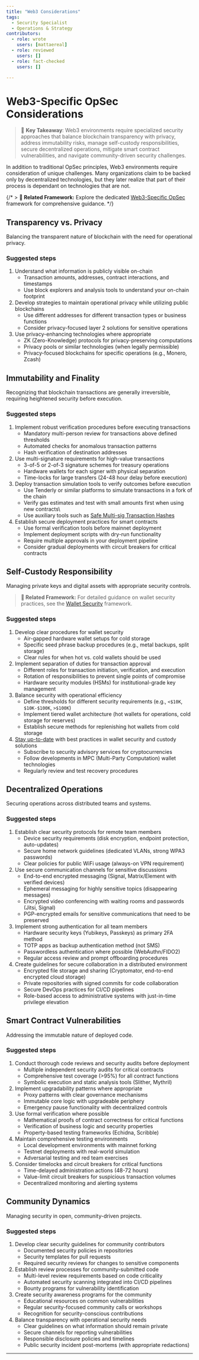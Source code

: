 ```yaml
---
title: "Web3 Considerations"
tags:
  - Security Specialist
  - Operations & Strategy
contributors:
  - role: wrote
    users: [mattaereal]
  - role: reviewed
    users: []
  - role: fact-checked
    users: []

---
```




<TagProvider>
<TagFilter />

# Web3-Specific OpSec Considerations

<TagList tags={frontmatter.tags} />
<AttributionList contributors={frontmatter.contributors} />

> 🔑 **Key Takeaway**: Web3 environments require specialized security approaches that balance blockchain transparency with privacy, address immutability risks, manage self-custody responsibilities, secure decentralized operations, mitigate smart contract vulnerabilities, and navigate community-driven security challenges.

In addition to traditional OpSec principles, Web3 environments require consideration of unique challenges. Many organizations claim to be backed only by decentralized technologies, but they later realize that part of their process is dependant on technologies that are not.

{/* > **🔗 Related Framework:** Explore the dedicated [Web3-Specific OpSec](/operational-security/web3-specific-opsec/) framework for comprehensive guidance. */}

## Transparency vs. Privacy

Balancing the transparent nature of blockchain with the need for operational privacy.

### Suggested steps

1. Understand what information is publicly visible on-chain
   - Transaction amounts, addresses, contract interactions, and timestamps
   - Use block explorers and analysis tools to understand your on-chain footprint
2. Develop strategies to maintain operational privacy while utilizing public blockchains
   - Use different addresses for different transaction types or business functions
   - Consider privacy-focused layer 2 solutions for sensitive operations
3. Use privacy-enhancing technologies where appropriate
   - ZK (Zero-Knowledge) protocols for privacy-preserving computations
   - Privacy pools or similar technologies (when legally permissible)
   - Privacy-focused blockchains for specific operations (e.g., Monero, Zcash)

## Immutability and Finality

Recognizing that blockchain transactions are generally irreversible, requiring heightened security before execution.

### Suggested steps

1. Implement robust verification procedures before executing transactions
   - Mandatory multi-person review for transactions above defined thresholds
   - Automated checks for anomalous transaction patterns
   - Hash verification of destination addresses
2. Use multi-signature requirements for high-value transactions
   - 3-of-5 or 2-of-3 signature schemes for treasury operations
   - Hardware wallets for each signer with physical separation
   - Time-locks for large transfers (24-48 hour delay before execution)
3. Deploy transaction simulation tools to verify outcomes before execution
   - Use Tenderly or similar platforms to simulate transactions in a fork of the chain
   - Verify gas estimates and test with small amounts first when using new contracts\
   - Use auxiliary tools such as [Safe Multi-sig Transaction Hashes](https://github.com/pcaversaccio/safe-tx-hashes-util)
4. Establish secure deployment practices for smart contracts
   - Use formal verification tools before mainnet deployment
   - Implement deployment scripts with dry-run functionality
   - Require multiple approvals in your deployment pipeline
   - Consider gradual deployments with circuit breakers for critical contracts

## Self-Custody Responsibility

Managing private keys and digital assets with appropriate security controls.

> **🔗 Related Framework:** For detailed guidance on wallet security practices, see the [Wallet Security](/wallet-security/overview) framework.

### Suggested steps

1. Develop clear procedures for wallet security
   - Air-gapped hardware wallet setups for cold storage
   - Specific seed phrase backup procedures (e.g., metal backups, split storage)
   - Clear rules for when hot vs. cold wallets should be used
2. Implement separation of duties for transaction approval
   - Different roles for transaction initiation, verification, and execution
   - Rotation of responsibilities to prevent single points of compromise
   - Hardware security modules (HSMs) for institutional-grade key management
3. Balance security with operational efficiency
   - Define thresholds for different security requirements (e.g., `<$10K`, `$10K-$100K`, `>$100K`)
   - Implement tiered wallet architecture (hot wallets for operations, cold storage for reserves)
   - Establish secure methods for replenishing hot wallets from cold storage
4. [Stay up-to-date](/awareness/staying-informed-and-continuous-learning) with best practices in wallet security and custody solutions
   - Subscribe to security advisory services for cryptocurrencies
   - Follow developments in MPC (Multi-Party Computation) wallet technologies
   - Regularly review and test recovery procedures

## Decentralized Operations

Securing operations across distributed teams and systems.

### Suggested steps

1. Establish clear security protocols for remote team members
   - Device security requirements (disk encryption, endpoint protection, auto-updates)
   - Secure home network guidelines (dedicated VLANs, strong WPA3 passwords)
   - Clear policies for public WiFi usage (always-on VPN requirement)
2. Use secure communication channels for sensitive discussions
   - End-to-end encrypted messaging (Signal, Matrix/Element with verified devices)
   - Ephemeral messaging for highly sensitive topics (disappearing messages)
   - Encrypted video conferencing with waiting rooms and passwords (Jitsi, Signal)
   - PGP-encrypted emails for sensitive communications that need to be preserved
3. Implement strong authentication for all team members
   - Hardware security keys (Yubikeys, Passkeys) as primary 2FA method
   - TOTP apps as backup authentication method (not SMS)
   - Passwordless authentication where possible (WebAuthn/FIDO2)
   - Regular access review and prompt offboarding procedures
4. Create guidelines for secure collaboration in a distributed environment
   - Encrypted file storage and sharing (Cryptomator, end-to-end encrypted cloud storage)
   - Private repositories with signed commits for code collaboration
   - Secure DevOps practices for CI/CD pipelines
   - Role-based access to administrative systems with just-in-time privilege elevation

## Smart Contract Vulnerabilities

Addressing the immutable nature of deployed code.

### Suggested steps

1. Conduct thorough code reviews and security audits before deployment
   - Multiple independent security audits for critical contracts
   - Comprehensive test coverage (>95%) for all contract functions
   - Symbolic execution and static analysis tools (Slither, Mythril)
2. Implement upgradability patterns where appropriate
   - Proxy patterns with clear governance mechanisms
   - Immutable core logic with upgradeable periphery
   - Emergency pause functionality with decentralized controls
3. Use formal verification where possible
   - Mathematical proofs of contract correctness for critical functions
   - Verification of business logic and security properties
   - Property-based testing frameworks (Echidna, Scribble)
4. Maintain comprehensive testing environments
   - Local development environments with mainnet forking
   - Testnet deployments with real-world simulation
   - Adversarial testing and red team exercises
5. Consider timelocks and circuit breakers for critical functions
   - Time-delayed administration actions (48-72 hours)
   - Value-limit circuit breakers for suspicious transaction volumes
   - Decentralized monitoring and alerting systems

## Community Dynamics

Managing security in open, community-driven projects.

### Suggested steps

1. Develop clear security guidelines for community contributors
   - Documented security policies in repositories
   - Security templates for pull requests
   - Required security reviews for changes to sensitive components
2. Establish review processes for community-submitted code
   - Multi-level review requirements based on code criticality
   - Automated security scanning integrated into CI/CD pipelines
   - Bounty programs for vulnerability identification
3. Create security awareness programs for the community
   - Educational resources on common vulnerabilities
   - Regular security-focused community calls or workshops
   - Recognition for security-conscious contributions
4. Balance transparency with operational security needs
   - Clear guidelines on what information should remain private
   - Secure channels for reporting vulnerabilities
   - Responsible disclosure policies and timelines
   - Public security incident post-mortems (with appropriate redactions)

---

</TagProvider>
<ContributeFooter />
